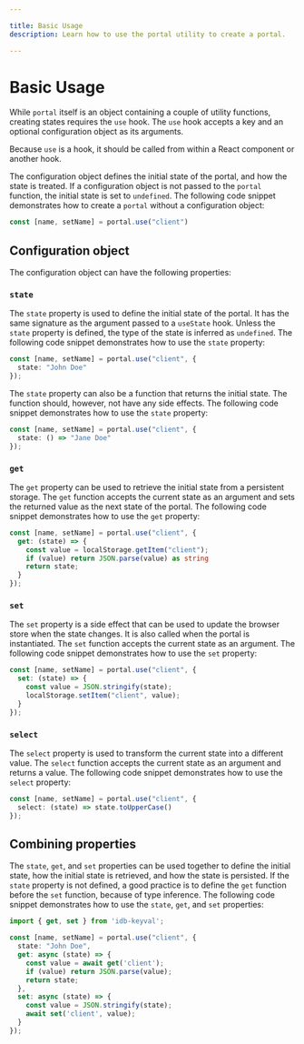 ```yaml
---

title: Basic Usage
description: Learn how to use the portal utility to create a portal.

---
```



# Basic Usage

While `portal` itself is an object containing a couple of utility functions, creating states requires the `use` hook. The `use` hook accepts a key and an optional configuration object as its arguments.

<Callout type="info">Because `use` is a hook, it should be called from within a React component or another hook.</Callout>

The configuration object defines the initial state of the portal, and how the state is treated. If a configuration object is not passed to the `portal` function, the initial state is set to `undefined`. The following code snippet demonstrates how to create a `portal` without a configuration object:

```typescript copy filename="portal-without-configuration.tsx"
const [name, setName] = portal.use("client")
```

## Configuration object

The configuration object can have the following properties:

### `state`

The `state` property is used to define the initial state of the portal. It has the same signature as the argument passed to a `useState` hook. Unless the `state` property is defined, the type of the state is inferred as `undefined`. The following code snippet demonstrates how to use the `state` property:

```typescript copy filename="portal-with-state.tsx"
const [name, setName] = portal.use("client", {
  state: "John Doe"
});
```

The `state` property can also be a function that returns the initial state. The function should, however, not have any side effects. The following code snippet demonstrates how to use the `state` property:

```typescript copy filename="portal-with-state-function.tsx"
const [name, setName] = portal.use("client", {
  state: () => "Jane Doe"
});
```

### `get`

The `get` property can be used to retrieve the initial state from a persistent storage. The `get` function accepts the current state as an argument and sets the returned value as the next state of the portal. The following code snippet demonstrates how to use the `get` property:

```typescript copy filename="portal-with-get.tsx"
const [name, setName] = portal.use("client", {
  get: (state) => {
    const value = localStorage.getItem("client");
    if (value) return JSON.parse(value) as string
    return state;
  }
});
```

### `set`

The `set` property is a side effect that can be used to update the browser store when the state changes. It is also called when the portal is instantiated. The `set` function accepts the current state as an argument. The following code snippet demonstrates how to use the `set` property:

```typescript copy filename="portal-with-set.tsx"
const [name, setName] = portal.use("client", {
  set: (state) => {
    const value = JSON.stringify(state);
    localStorage.setItem("client", value);
  }
});
```

### `select`

The `select` property is used to transform the current state into a different value. The `select` function accepts the current state as an argument and returns a value. The following code snippet demonstrates how to use the `select` property:

```typescript copy filename="portal-with-select.tsx"
const [name, setName] = portal.use("client", {
  select: (state) => state.toUpperCase()
});
```

## Combining properties

The `state`, `get`, and `set` properties can be used together to define the initial state, how the initial state is retrieved, and how the state is persisted. If the `state` property is not defined, a good practice is to define the `get` function before the `set` function, because of type inference. The following code snippet demonstrates how to use the `state`, `get`, and `set` properties:

```typescript copy filename="portal-with-state-get-set.tsx"
import { get, set } from 'idb-keyval';

const [name, setName] = portal.use("client", {
  state: "John Doe",
  get: async (state) => {
    const value = await get('client');
    if (value) return JSON.parse(value);
    return state;
  },
  set: async (state) => {
    const value = JSON.stringify(state);
    await set('client', value);
  }
});
```
